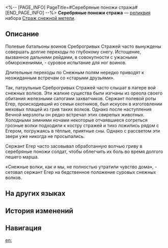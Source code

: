 <%-- [PAGE_INFO]
PageTitle=#Серебряные поножи стража#
[END_PAGE_INFO] --%>
{{Реликвия Инфобокс
|id          = 61064
|Изображение = Предмет Серебряные поножи стража.png
|Набор       = Страж снежной метели
|Предмет     = Ноги
|Упоминания  = 
}}
{{Описание|Пара жёстких поножей из серебристо-белого металла. Они отлично защищают, при этом лёгкие и тёплые.}}
'''Серебряные поножи стража''' — [[реликвия]] набора [[Страж снежной метели]].

==Описание==
Полевые батальоны воинов Среброгривых Стражей часто вынуждены совершать долгие переходы по глубокому снегу. Истощение, вызванное дальними рейдами, в совокупности с ужасными обморожениями, - суровое испытание для ног воинов.

Длительные переходы по Снежным полям нередко приводят к неожиданным встречам со «старыми друзьями».

Так, патрульные Среброгривых Стражей часто слышат в лагере вой снежных волков. Эти жалкие существа были изгнаны из ореола своего обитания железными сапогами захватчиков. Сержант полевой роты Егер, происходивший из семьи охотников, был искусен в изготовлении меховых плащей из грив таких волков. Однако после наступления Вечной мерзлоты он редко встречал этих свирепых животных. Холодными зимними ночами некоторые отчаявшиеся согреться грозные волки подходили к костру стражей и тихо ложились рядом с Егером, погружаясь в тёплые, приятные сны. Однако с рассветом эти звери уже никогда не просыпались.

Сержант Егер часто засовывал обработанную волчью гриву в серебряные поножи солдат, чтобы облегчить их боль во время долгого пешего марша.

«Снежные волки, как и мы, не полностью утратили чувство дома», - сетовал сержант Егер на бедственное положение суровых снежных волков.

==На других языках==
{{На других языках
|en   = Guard's Silver Greaves
|zhs  = 铁卫的白银护胫
|zht  = 鐵衛的白銀護脛
|ja   = {{Rubi|兵士|へいし}}の{{Rubi|白銀|はくぎん}}グリーブ
|ko   = 철위대의 은 정강이 보호대
|es   = Grebas plateadas del guardia
|fr   = Jambières en argent de garde
|ru   = Серебряные поножи стража
|th   = Guard's Silver Greaves
|vi   = Giáp Chân Bạc Của Thiết Vệ
|de   = Silberne Beinschienen der Wache
|id   = Guard's Silver Greaves
|pt   = Grevas Prateadas de Guarda
}}

==История изменений==
{{История изменений|3.5}}

==Навигация==
{{Набор Реликвий Навбокс|Страж снежной метели}}

[[en:]]